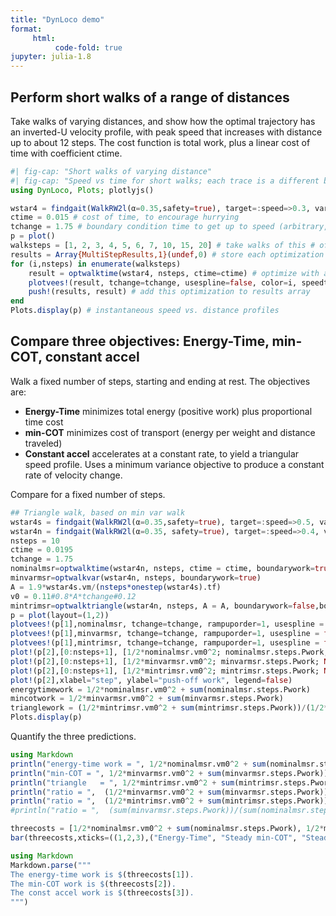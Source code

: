 ```yaml
---
title: "DynLoco demo"
format: 
     html:
          code-fold: true
jupyter: julia-1.8
---
```

## Perform short walks of a range of distances
Take walks of varying distances, and show how the optimal trajectory has an inverted-U 
velocity profile, with peak speed that increases with distance up to about 12 steps.
The cost function is total work, plus a linear cost of time with coefficient ctime.

```julia
#| fig-cap: "Short walks of varying distance"
#| fig-cap: "Speed vs time for short walks; each trace is a different bout distance"
using DynLoco, Plots; plotlyjs()

wstar4 = findgait(WalkRW2l(α=0.35,safety=true), target=:speed=>0.3, varying=:P)
ctime = 0.015 # cost of time, to encourage hurrying
tchange = 1.75 # boundary condition time to get up to speed (arbitrary, excluded from optimization) 
p = plot() 
walksteps = [1, 2, 3, 4, 5, 6, 7, 10, 15, 20] # take walks of this # of steps
results = Array{MultiStepResults,1}(undef,0) # store each optimization result here
for (i,nsteps) in enumerate(walksteps)
    result = optwalktime(wstar4, nsteps, ctime=ctime) # optimize with a cost of time
    plotvees!(result, tchange=tchange, usespline=false, color=i, speedtype=:shortwalks, rampuporder=1, markersize=2) # plot instantaneous body speed vs. time
    push!(results, result) # add this optimization to results array
end
Plots.display(p) # instantaneous speed vs. distance profiles
```
## Compare three objectives: Energy-Time, min-COT, constant accel
Walk a fixed number of steps, starting and ending at rest. The
objectives are:

* **Energy-Time** minimizes total energy (positive work) plus proportional time cost
* **min-COT** minimizes cost of transport (energy per weight and distance traveled)
* **Constant accel** accelerates at a constant rate, to yield a triangular speed profile. Uses a minimum variance objective to 
produce a constant rate of velocity change.

Compare for a fixed number of steps.
```julia
## Triangle walk, based on min var walk
wstar4s = findgait(WalkRW2l(α=0.35,safety=true), target=:speed=>0.5, varying=:P)
wstar4n = findgait(WalkRW2l(α=0.35, safety=true), target=:speed=>0.4, varying=:P)
nsteps = 10
ctime = 0.0195
tchange = 1.75
nominalmsr=optwalktime(wstar4n, nsteps, ctime = ctime, boundarywork=true) # to compare with our usual solution
minvarmsr=optwalkvar(wstar4n, nsteps, boundarywork=true)
A = 1.9*wstar4s.vm/(nsteps*onestep(wstar4s).tf)
v0 = 0.11#0.8*A*tchange#0.12
mintrimsr=optwalktriangle(wstar4n, nsteps, A = A, boundarywork=false,boundaryvels=(v0,v0))
p = plot(layout=(1,2))
plotvees!(p[1],nominalmsr, tchange=tchange, rampuporder=1, usespline = false, markershape=:circle,speedtype=:shortwalks)
plotvees!(p[1],minvarmsr, tchange=tchange, rampuporder=1, usespline = false,markershape=:circle, speedtype=:shortwalks)
plotvees!(p[1],mintrimsr, tchange=tchange, rampuporder=1, usespline = false,markershape=:circle, speedtype=:shortwalks)
plot!(p[2],[0:nsteps+1], [1/2*nominalmsr.vm0^2; nominalmsr.steps.Pwork; NaN],markershape=:circle)
plot!(p[2],[0:nsteps+1], [1/2*minvarmsr.vm0^2; minvarmsr.steps.Pwork; NaN],markershape=:circle,xticks=0:nsteps+1)
plot!(p[2],[0:nsteps+1], [1/2*mintrimsr.vm0^2; mintrimsr.steps.Pwork; NaN],markershape=:circle,xticks=0:nsteps+1)
plot!(p[2],xlabel="step", ylabel="push-off work", legend=false)
energytimework = 1/2*nominalmsr.vm0^2 + sum(nominalmsr.steps.Pwork)
mincotwork = 1/2*minvarmsr.vm0^2 + sum(minvarmsr.steps.Pwork)
trianglework = (1/2*mintrimsr.vm0^2 + sum(mintrimsr.steps.Pwork))/(1/2*nominalmsr.vm0^2 + sum(nominalmsr.steps.Pwork))
Plots.display(p)
```
Quantify the three predictions.
```julia
using Markdown
println("energy-time work = ", 1/2*nominalmsr.vm0^2 + sum(nominalmsr.steps.Pwork))
println("min-COT = ", 1/2*minvarmsr.vm0^2 + sum(minvarmsr.steps.Pwork))
println("triangle   = ", 1/2*mintrimsr.vm0^2 + sum(mintrimsr.steps.Pwork))
println("ratio = ",  (1/2*minvarmsr.vm0^2 + sum(minvarmsr.steps.Pwork))/(1/2*nominalmsr.vm0^2 + sum(nominalmsr.steps.Pwork)) )
println("ratio = ",  (1/2*mintrimsr.vm0^2 + sum(mintrimsr.steps.Pwork))/(1/2*nominalmsr.vm0^2 + sum(nominalmsr.steps.Pwork)) )
#println("ratio = ",  (sum(minvarmsr.steps.Pwork))/(sum(nominalmsr.steps.Pwork)) )

threecosts = [1/2*nominalmsr.vm0^2 + sum(nominalmsr.steps.Pwork), 1/2*minvarmsr.vm0^2 + sum(minvarmsr.steps.Pwork), 1/2*mintrimsr.vm0^2 + sum(mintrimsr.steps.Pwork)]
bar(threecosts,xticks=((1,2,3),("Energy-Time", "Steady min-COT", "Steady accel")),legend=false)
```

```julia
using Markdown
Markdown.parse("""
The energy-time work is $(threecosts[1]). 
The min-COT work is $(threecosts[2]).
The const accel work is $(threecosts[3]).
""")
```